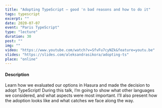```yaml
---
title: "Adopting TypeScript — good 'n bad reasons and how to do it"
tags: typescript
excerpt: ""
date: 2020-07-07
event: "Paris TypeScript"
type: "lecture"
duration: 30
post: ""
img: ""
video: "https://www.youtube.com/watch?v=SfvFu7cyNZk&feature=youtu.be"
slides: "https://slides.com/aleksandrasikora/adopting-ts"
place: "online"
---
```


#### Description

Learn how we evaluated our options in Hasura and made the decision to adopt
TypeScript! During this talk, I’m going to show what other languages we
considered, and what aspects were most important. I’ll also present how the
adoption looks like and what catches we face along the way.
